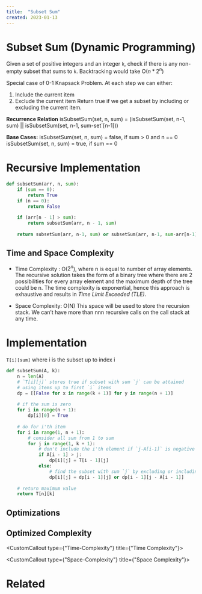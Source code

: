 ```yaml
---
title:  "Subset Sum"
created: 2023-01-13
---
```

# Subset Sum (Dynamic Programming)

Given a set of positive integers and an integer `k`, check if there is any non-empty subset that sums to `k`.
Backtracking would take O($n * 2^n$)

Special case of 0-1 Knapsack Problem.
At each step we can either:

1. Include the current item
1. Exclude the current item
   Return true if we get a subset by including or excluding the current item.

**Recurrence Relation**
isSubsetSum(set, n, sum) = (isSubsetSum(set, n-1, sum) || isSubsetSum(set, n-1, sum-set\`[n-1]))

**Base Cases:**
isSubsetSum(set, n, sum) = false, if sum > 0 and n == 0
isSubsetSum(set, n, sum) = true, if sum == 0

# Recursive Implementation

```python
def subsetSum(arr, n, sum):
    if (sum == 0):
        return True
    if (n == 0):
        return False
 
    if (arr[n - 1] > sum):
        return subsetSum(arr, n - 1, sum)
 
    return subsetSum(arr, n-1, sum) or subsetSum(arr, n-1, sum-arr[n-1])
```

## Time and Space Complexity

- Time Complexity : O($2^n$), where n is equal to number of array elements. The recursive solution takes the form of a binary tree where there are 2 possibilities for every array element and the maximum depth of the tree could be n. The time complexity is exponential, hence this approach is exhaustive and results in _Time Limit Exceeded (TLE)_.

- Space Complexity: O(N) This space will be used to store the recursion stack. We can’t have more than nnn recursive calls on the call stack at any time.

# Implementation

`T[i][sum]` where i is the subset up to index i

```python
def subsetSum(A, k):
    n = len(A)
    # `T[i][j]` stores true if subset with sum `j` can be attained
    # using items up to first `i` items
    dp = [[False for x in range(k + 1)] for y in range(n + 1)]
 
    # if the sum is zero
    for i in range(n + 1):
        dp[i][0] = True
 
    # do for i'th item
    for i in range(1, n + 1):
        # consider all sum from 1 to sum
        for j in range(1, k + 1):
            # don't include the i'th element if `j-A[i-1]` is negative
            if A[i - 1] > j:
                dp[i][j] = T[i - 1][j]
            else:
                # find the subset with sum `j` by excluding or including the i'th item
                dp[i][j] = dp[i - 1][j] or dp[i - 1][j - A[i - 1]]
 
    # return maximum value
    return T[n][k]
```

## Optimizations

## Optimized Complexity

<CustomCallout type={"Time-Complexity"} title={"Time Complexity"}></CustomCallout>

<CustomCallout type={"Space-Complexity"} title={"Space Complexity"}></CustomCallout>

# Related

